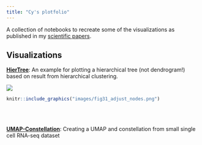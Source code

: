 ```yaml
---
title: "Cy's plotfolio"
---
```


A collection of notebooks to recreate some of the visualizations as published in my [scientific papers](https://scholar.google.com/citations?user=No8cy_cAAAAJ&hl=en).

## Visualizations

[**HierTree**](HierTree.html): An example for plotting a hierarchical tree (not dendrogram!) based on result from hierarchical clustering.

![](images/HierTree.png)

```r
knitr::include_graphics("images/fig31_adjust_nodes.png")
```

<br> <br>

[**UMAP-Constellation**](UCon.html): Creating a UMAP and constellation from small single cell RNA-seq dataset
